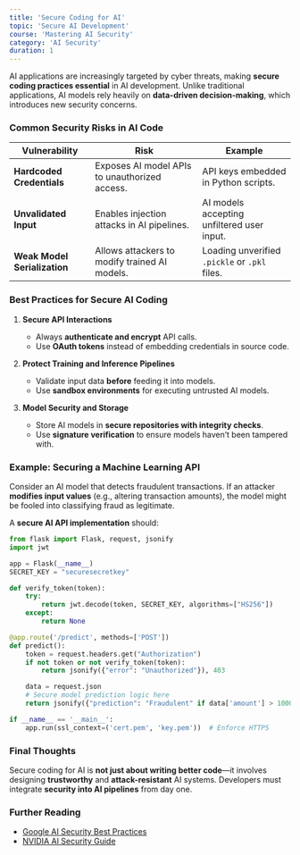 ```yaml
---
title: 'Secure Coding for AI'
topic: 'Secure AI Development'
course: 'Mastering AI Security'
category: 'AI Security'
duration: 1
---
```


AI applications are increasingly targeted by cyber threats, making **secure coding practices essential** in AI development. Unlike traditional applications, AI models rely heavily on **data-driven decision-making**, which introduces new security concerns.

### Common Security Risks in AI Code

| Vulnerability                | Risk                                          | Example                                       |
| ---------------------------- | --------------------------------------------- | --------------------------------------------- |
| **Hardcoded Credentials**    | Exposes AI model APIs to unauthorized access. | API keys embedded in Python scripts.          |
| **Unvalidated Input**        | Enables injection attacks in AI pipelines.    | AI models accepting unfiltered user input.    |
| **Weak Model Serialization** | Allows attackers to modify trained AI models. | Loading unverified `.pickle` or `.pkl` files. |

### Best Practices for Secure AI Coding

1. **Secure API Interactions**

   - Always **authenticate and encrypt** API calls.
   - Use **OAuth tokens** instead of embedding credentials in source code.

2. **Protect Training and Inference Pipelines**

   - Validate input data **before** feeding it into models.
   - Use **sandbox environments** for executing untrusted AI models.

3. **Model Security and Storage**
   - Store AI models in **secure repositories with integrity checks**.
   - Use **signature verification** to ensure models haven’t been tampered with.

### Example: Securing a Machine Learning API

Consider an AI model that detects fraudulent transactions. If an attacker **modifies input values** (e.g., altering transaction amounts), the model might be fooled into classifying fraud as legitimate.

A **secure AI API implementation** should:

```python
from flask import Flask, request, jsonify
import jwt

app = Flask(__name__)
SECRET_KEY = "securesecretkey"

def verify_token(token):
    try:
        return jwt.decode(token, SECRET_KEY, algorithms=["HS256"])
    except:
        return None

@app.route('/predict', methods=['POST'])
def predict():
    token = request.headers.get("Authorization")
    if not token or not verify_token(token):
        return jsonify({"error": "Unauthorized"}), 403

    data = request.json
    # Secure model prediction logic here
    return jsonify({"prediction": "Fraudulent" if data['amount'] > 10000 else "Legitimate"})

if __name__ == '__main__':
    app.run(ssl_context=('cert.pem', 'key.pem'))  # Enforce HTTPS
```

### Final Thoughts

Secure coding for AI is **not just about writing better code**—it involves designing **trustworthy** and **attack-resistant** AI systems. Developers must integrate **security into AI pipelines** from day one.

### Further Reading

- [Google AI Security Best Practices](https://ai.google/research/)
- [NVIDIA AI Security Guide](https://developer.nvidia.com/)
